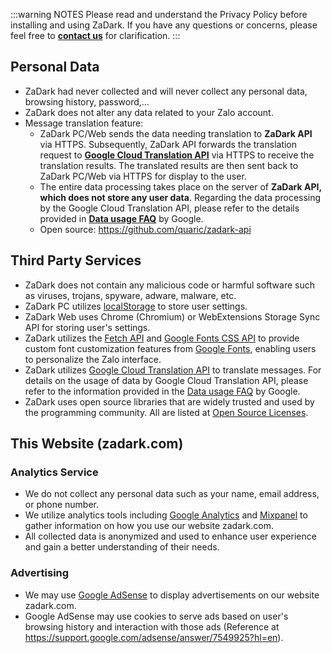 :::warning NOTES
Please read and understand the Privacy Policy before installing and using ZaDark. If you have any questions or concerns, please feel free to [**contact us**](/contact) for clarification.
:::

## Personal Data

* ZaDark had never collected and will never collect any personal data, browsing history, password,...
* ZaDark does not alter any data related to your Zalo account.
* Message translation feature:
  * ZaDark PC/Web sends the data needing translation to **ZaDark API** via HTTPS. Subsequently, ZaDark API forwards the translation request to [**Google Cloud Translation API**](https://cloud.google.com/translate/docs/reference/libraries/v2/nodejs) via HTTPS to receive the translation results. The translated results are then sent back to ZaDark PC/Web via HTTPS for display to the user.
  * The entire data processing takes place on the server of **ZaDark API, which does not store any user data**. Regarding the data processing by the Google Cloud Translation API, please refer to the details provided in [**Data usage FAQ**](https://cloud.google.com/translate/data-usage) by Google.
  * Open source: https://github.com/quaric/zadark-api

## Third Party Services

* ZaDark does not contain any malicious code or harmful software such as viruses, trojans, spyware, adware, malware, etc.
* ZaDark PC utilizes [localStorage](https://developer.mozilla.org/en-US/docs/Web/API/Window/localStorage) to store user settings.
* ZaDark Web uses Chrome (Chromium) or WebExtensions Storage Sync API for storing user's settings.
* ZaDark utilizes the [Fetch API](https://developer.mozilla.org/en-US/docs/Web/API/Fetch\_API/Using\_Fetch) and [Google Fonts CSS API](https://developers.google.com/fonts) to provide custom font customization features from [Google Fonts](https://fonts.google.com/), enabling users to personalize the Zalo interface.
* ZaDark utilizes [Google Cloud Translation API](https://cloud.google.com/translate/docs/reference/libraries/v2/nodejs) to translate messages. For details on the usage of data by Google Cloud Translation API, please refer to the information provided in the [Data usage FAQ](https://cloud.google.com/translate/data-usage) by Google.
* ZaDark uses open source libraries that are widely trusted and used by the programming community. All are listed at [Open Source Licenses](/open-source-licenses).

## This Website (zadark.com)

### Analytics Service

* We do not collect any personal data such as your name, email address, or phone number.
* We utilize analytics tools including [Google Analytics](https://analytics.google.com) and [Mixpanel](https://mixpanel.com) to gather information on how you use our website zadark.com.
* All collected data is anonymized and used to enhance user experience and gain a better understanding of their needs.

### Advertising

* We may use [Google AdSense](https://adsense.google.com) to display advertisements on our website zadark.com.
* Google AdSense may use cookies to serve ads based on user's browsing history and interaction with those ads (Reference at https://support.google.com/adsense/answer/7549925?hl=en).